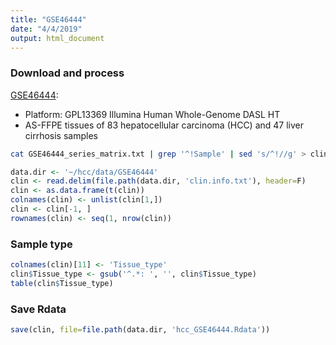 ```yaml
---
title: "GSE46444"
date: "4/4/2019"
output: html_document
---
```



### Download and process

[GSE46444](https://www.ncbi.nlm.nih.gov/geo/query/acc.cgi?acc=GSE46444):

- Platform: GPL13369	Illumina Human Whole-Genome DASL HT
- AS-FFPE tissues of 83 hepatocellular carcinoma (HCC) and 47 liver cirrhosis samples

```bash
cat GSE46444_series_matrix.txt | grep '^!Sample' | sed 's/^!//g' > clin.info.txt
```


```R
data.dir <- '~/hcc/data/GSE46444'
clin <- read.delim(file.path(data.dir, 'clin.info.txt'), header=F)
clin <- as.data.frame(t(clin))
colnames(clin) <- unlist(clin[1,])
clin <- clin[-1, ]
rownames(clin) <- seq(1, nrow(clin))
```


### Sample type
```R
colnames(clin)[11] <- 'Tissue_type'
clin$Tissue_type <- gsub('^.*: ', '', clin$Tissue_type)
table(clin$Tissue_type)
```


### Save Rdata
```R
save(clin, file=file.path(data.dir, 'hcc_GSE46444.Rdata'))
```